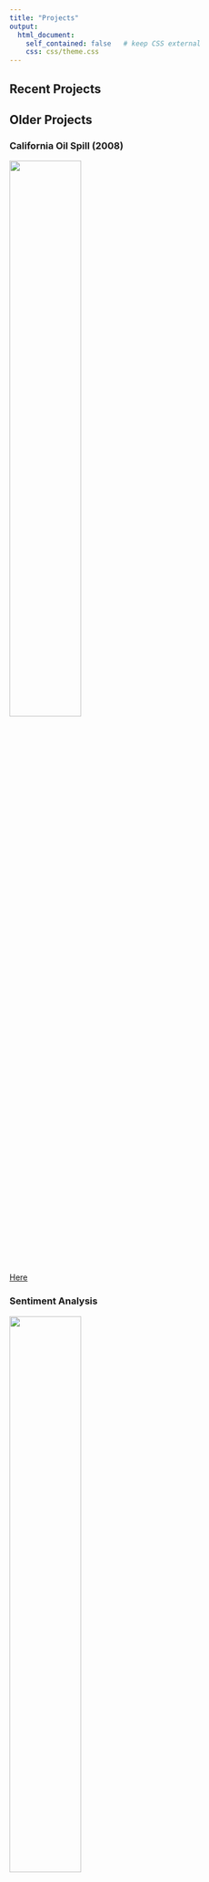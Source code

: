 ```yaml
---
title: "Projects"
output:
  html_document:
    self_contained: false   # keep CSS external
    css: css/theme.css
---
```


<html>
  
<body>
<section class="projects" id="projects">
<h2 class="projects-title"> Recent Projects</h2>

<section class="projects" id="projects">
<h2 class="projects-title"> Older Projects</h2>

<div class="projects-container">
<div class="project-container project-card">
<p class="project-details">
<h3 class="project-title">California Oil Spill (2008) </h3>
<img
src="images/caoilspill.png" style="width:50%" loading="lazy"
class="project-pic"/>
<br>
<a  target="_blank" href="ca_oil_spill_2008.html">Here</a>
</br>
</p>
</div>
</div>
<div class="projects-container">
<div class="project-container project-card">
<p class="project-details">
<h3 class="project-title"> Sentiment Analysis </h3>
<img
src="images/sentiment_analysis_words.png" style="width:50%" loading="lazy"
class="project-pic"/>
<br>
<a  target="_blank" href="sentiment_analysis.html">Here</a>
</br>
</p>
</div>
</div>

<div class="projects-container">
<div class="project-container project-card">
<p class="project-details">
<h3 class="project-title">Willamette Falls Fish Passage </h3>
<img
src="images/willamette_falls_map.png" style="width:50%" loading="lazy"
class="project-pic"/>
<br>
<a  target="_blank" href="fish_passage.html">Here</a>
</br>
</p>
</div>

<div class="projects-container">
<div class="project-container project-card">
<p class="project-details">
<h3 class="project-title"> Binary Logistic Analysis </h3>
<img
src="images/blr.png" style="width:50%" loading="lazy"
class="project-pic"/>
<br>
<a  target="_blank" href="binary_logistic_regression.html">Here</a>
</br>
</p>
</div>
</div>


<div class="projects-container">
<div class="project-container project-card">
<p class="project-details">
<h3 class="project-title">Juvenile Snowhare Count </h3>
<img
src="images/map_of_bonanza_creek_alaska.png" style="width:50%" loading="lazy"
class="project-pic"/>
<br>
<a  target="_blank" href="narjes_mathlouthi_snowshoe_report.html">Here</a>
</br>
</p>
</div>
</div>



</div>
</section>
</html>
  
</body>
